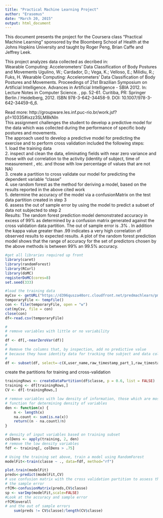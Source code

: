 ```yaml
---
title: "Practical Machine Learning Project"
author: "Erasemus"
date: "March 20, 2015"
output: html_document
---
```


This document presents the project for the Coursera class "Practical Machine Learning" sponsored by the Bloomberg School af Health at the Johns Hopkins University and taught by Roger Peng, Brian Caffe and Jeffrey Leek.

This project analyzes data collected as decribed in:  
Wearable Computing: Accelerometers' Data Classification of Body Postures and Movements
Ugulino, W.; Cardador, D.; Vega, K.; Velloso, E.; Milidiu, R.; Fuks, H. Wearable Computing: Accelerometers' Data Classification of Body Postures and Movements. Proceedings of 21st Brazilian Symposium on Artificial Intelligence. Advances in Artificial Intelligence - SBIA 2012. In: Lecture Notes in Computer Science. , pp. 52-61. Curitiba, PR: Springer Berlin / Heidelberg, 2012. ISBN 978-3-642-34458-9. DOI: 10.1007/978-3-642-34459-6_6.

Read more: http://groupware.les.inf.puc-rio.br/work.jsf?p1=10335#ixzz3SLM8kNln  
This assignment challenges the student to develop a predictive model for the data which was collected during the performance of specific body postures and movements.  
The approach used to develop a predictive model for predicting the exercise and to perform cross validation included the following steps:  
1. load the training data  
2. inspect and clean the data, eliminating fields with near zero variance and those with out correlation to the activity (identity of subject, time of measurement , etc. and those with low percentage of values that are not NA)  
3. create a partition to cross validate our model for predicting the dependent variable "classe"  
4. use random forest as the method for deriving a model, based on the results reported in the above cited work  
5. determine the accuracy of the model via a confusionMatrix on the test data partition created in step 3  
6. assess the out of sample error by using the model to predict a subset of data not subjected to step 2   
Results: The random forest prediction model demonstrated accuracy in excess of 99% as determined by a confusion matrix generated against the cross validation data partition.
The out of sample error is .3% . In addition the kappa value greater than .99 indicates a very high correlation of observed results to expected results. A plot of the random forest prediction model shows that the range of accuracy for the set of predictors chosen by the above methods is between 99% an 99.5% accuracy.
 
```r
#get all libraries required up front
library(caret)
library(randomForest)
library(RCurl)
library(doMC)
registerDoMC(cores=8)
set.seed(333)
```
```r
#load the training data
myCsv <- getURL("https://d396qusza40orc.cloudfront.net/predmachlearn/pml-training.csv")
temporaryFile <- tempfile()
con <- file(temporaryFile, open = "w")
cat(myCsv, file = con) 
close(con)
df<-read.csv(temporaryFile)
```
```r
#
# remove variables with little or no variability
#
df <- df[,-nearZeroVar(df)]
#
# Remove the columns that, by inspection, add no predictive value 
# because they have identity data for tracking the subject and data collection
#
df <- subset(df, select=-c(X,user_name,raw_timestamp_part_1,raw_timestamp_part_2,cvtd_timestamp))


```
create the partitions for training and cross-validation
```r
trainingRows <- createDataPartition(df$classe, p = 0.6, list = FALSE)
training <- df[trainingRows,]
CV <- df[-trainingRows,]
```
```r
# remove variables with low density of information, those which are mostly NAs
# function for determining density of variables
den <- function(x) {
    n <- length(x)
    na.count <- sum(is.na(x))
    return((n - na.count)/n)
}

# density of input variables based on training subset
colDens <- apply(training, 2, den)
# remove the low density variables
fdf <- training[, colDens > .75]
```
```r
# Using the training set above, train a model using RandomForest
modelFit<-train(classe ~ ., data=fdf, method="rf")
```
```r
plot.train(modelFit)
preds<-predict(modelFit,CV)
# use confusion matrix with the cross validation partition to assess the accuracy and 
# the sample error
rfCM<-confusionMatrix(preds,CV$classe)
sp <- varImp(modelFit,scale=FALSE)
#Look at the accuracy and sample error
rfCM$overall
# and the out of sample errors
    sum(preds != CV$classe)/length(CV$classe)

```



